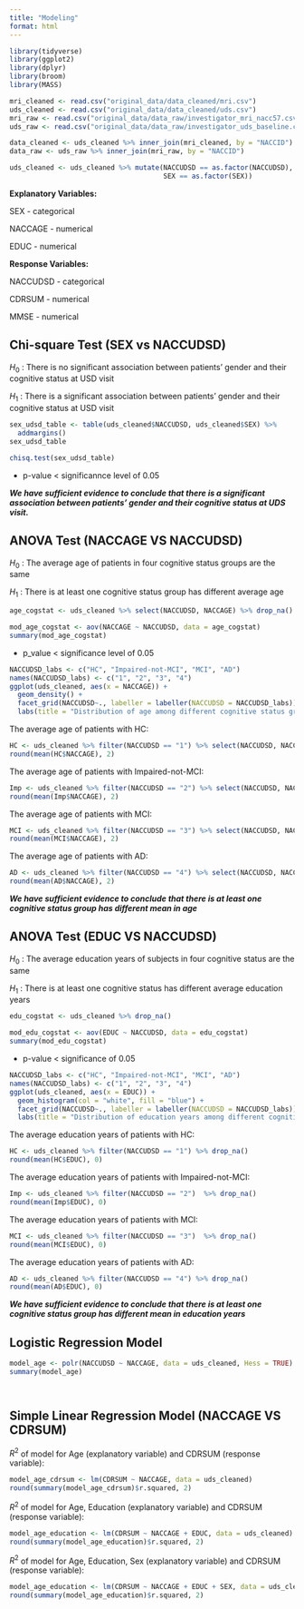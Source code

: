 ```yaml
---
title: "Modeling"
format: html
---
```


```r
library(tidyverse)
library(ggplot2)
library(dplyr)
library(broom)
library(MASS)
```


```r
mri_cleaned <- read.csv("original_data/data_cleaned/mri.csv")
uds_cleaned <- read.csv("original_data/data_cleaned/uds.csv")
mri_raw <- read.csv("original_data/data_raw/investigator_mri_nacc57.csv")
uds_raw <- read.csv("original_data/data_raw/investigator_uds_baseline.csv")
```


```r
data_cleaned <- uds_cleaned %>% inner_join(mri_cleaned, by = "NACCID")
data_raw <- uds_raw %>% inner_join(mri_raw, by = "NACCID")
```

```r
uds_cleaned <- uds_cleaned %>% mutate(NACCUDSD == as.factor(NACCUDSD),
                                      SEX == as.factor(SEX))
```


__Explanatory Variables:__

SEX - categorical

NACCAGE - numerical

EDUC - numerical

__Response Variables:__

NACCUDSD - categorical

CDRSUM - numerical 

MMSE - numerical 


## Chi-square Test (SEX vs NACCUDSD)

$H_0$ : There is no significant association between patients' gender and their cognitive status at USD visit

$H_1$ : There is a significant association between patients' gender and their cognitive status at USD visit


```r
sex_udsd_table <- table(uds_cleaned$NACCUDSD, uds_cleaned$SEX) %>% 
  addmargins()
sex_udsd_table
```

```r
chisq.test(sex_udsd_table)
```

 - p-value < significannce level of 0.05

***We have sufficient evidence to conclude that there is a significant association between patients' gender and their cognitive status at UDS visit.*** 


## ANOVA Test (NACCAGE VS NACCUDSD)

$H_0$ : The average age of patients in four cognitive status groups are the same

$H_1$ : There is at least one cognitive status group has different average age 

```r
age_cogstat <- uds_cleaned %>% select(NACCUDSD, NACCAGE) %>% drop_na()

mod_age_cogstat <- aov(NACCAGE ~ NACCUDSD, data = age_cogstat)
summary(mod_age_cogstat)
```

- p_value < significance level of 0.05 


```r
NACCUDSD_labs <- c("HC", "Impaired-not-MCI", "MCI", "AD")
names(NACCUDSD_labs) <- c("1", "2", "3", "4")
ggplot(uds_cleaned, aes(x = NACCAGE)) +
  geom_density() +
  facet_grid(NACCUDSD~., labeller = labeller(NACCUDSD = NACCUDSD_labs)) +
  labs(title = "Distribution of age among different cognitive status groups")
```

The average age of patients with HC: 
```r
HC <- uds_cleaned %>% filter(NACCUDSD == "1") %>% select(NACCUDSD, NACCAGE)
round(mean(HC$NACCAGE), 2)
```

The average age of patients with Impaired-not-MCI:
```r
Imp <- uds_cleaned %>% filter(NACCUDSD == "2") %>% select(NACCUDSD, NACCAGE)
round(mean(Imp$NACCAGE), 2)
```

The average age of patients with MCI:
```r
MCI <- uds_cleaned %>% filter(NACCUDSD == "3") %>% select(NACCUDSD, NACCAGE)
round(mean(MCI$NACCAGE), 2)
```

The average age of patients with AD:
```r
AD <- uds_cleaned %>% filter(NACCUDSD == "4") %>% select(NACCUDSD, NACCAGE)
round(mean(AD$NACCAGE), 2)
```

***We have sufficient evidence to conclude that there is at least one cognitive status group has different mean in age*** 

## ANOVA Test (EDUC VS NACCUDSD)

$H_0$ : The average education years of subjects in four cognitive status are the same

$H_1$ : There is at least one cognitive status has different average education years

```r
edu_cogstat <- uds_cleaned %>% drop_na()

mod_edu_cogstat <- aov(EDUC ~ NACCUDSD, data = edu_cogstat)
summary(mod_edu_cogstat)
```

- p-value < significance of 0.05


```r
NACCUDSD_labs <- c("HC", "Impaired-not-MCI", "MCI", "AD")
names(NACCUDSD_labs) <- c("1", "2", "3", "4")
ggplot(uds_cleaned, aes(x = EDUC)) +
  geom_histogram(col = "white", fill = "blue") +
  facet_grid(NACCUDSD~., labeller = labeller(NACCUDSD = NACCUDSD_labs)) +
  labs(title = "Distribution of education years among different cognitive status groups")
```

The average education years of patients with HC: 
```r
HC <- uds_cleaned %>% filter(NACCUDSD == "1") %>% drop_na()
round(mean(HC$EDUC), 0)
```

The average education years of patients with Impaired-not-MCI:
```r
Imp <- uds_cleaned %>% filter(NACCUDSD == "2")  %>% drop_na()
round(mean(Imp$EDUC), 0)
```

The average education years of patients with MCI:
```r
MCI <- uds_cleaned %>% filter(NACCUDSD == "3")  %>% drop_na()
round(mean(MCI$EDUC), 0)
```

The average education years of patients with AD:
```r
AD <- uds_cleaned %>% filter(NACCUDSD == "4") %>% drop_na()
round(mean(AD$EDUC), 0)
```

***We have sufficient evidence to conclude that there is at least one cognitive status group has different mean in education years*** 

## Logistic Regression Model


```r
model_age <- polr(NACCUDSD ~ NACCAGE, data = uds_cleaned, Hess = TRUE)
summary(model_age)
```

```r

```

```r

```

## Simple Linear Regression Model (NACCAGE VS CDRSUM)

$R^2$ of model for Age (explanatory variable) and CDRSUM (response variable):

```r
model_age_cdrsum <- lm(CDRSUM ~ NACCAGE, data = uds_cleaned)
round(summary(model_age_cdrsum)$r.squared, 2)
```


$R^2$ of model for Age, Education (explanatory variable) and CDRSUM (response variable):

```r
model_age_education <- lm(CDRSUM ~ NACCAGE + EDUC, data = uds_cleaned)
round(summary(model_age_education)$r.squared, 2)
```

$R^2$ of model for Age, Education, Sex (explanatory variable) and CDRSUM (response variable):

```r
model_age_education <- lm(CDRSUM ~ NACCAGE + EDUC + SEX, data = uds_cleaned)
round(summary(model_age_education)$r.squared, 2)
```
